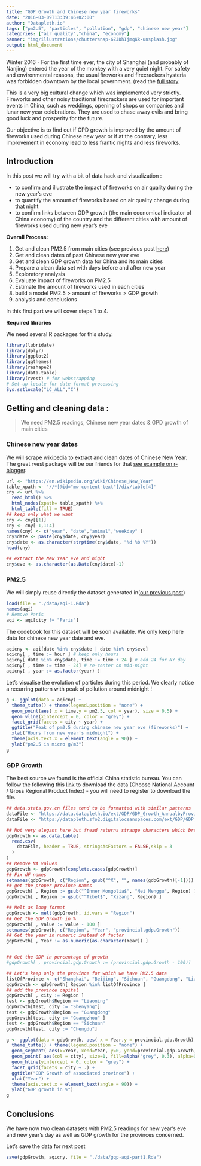 ```yaml
---
title: "GDP Growth and Chinese new year fireworks"
date: "2016-03-09T13:39:46+02:00"
author: "Datapleth.io"
tags: ["pm2.5", "particles", "pollution", "gdp", "chinese new year"]
categories: ["air quality","china", "economy"]
banner: "img/illustrations/chuttersnap-6ZJDhIjmqKk-unsplash.jpg"
output: html_document
---
```



Winter 2016 - For the first time ever, the city of Shanghai (and probably of Nanjing) entered the year of the monkey with a very quiet night. For safety and environmental reasons, the usual fireworks and firecrackers hysteria was forbidden downtown by the local government. (read the [full story](https://www.scmp.com/news/china/society/article/2133109/chinas-lunar-new-year-fireworks-ban-struggle-between-protecting)

This is a very big cultural change which was implemented very strictly. Fireworks and other noisy traditional firecrackers are used for important events in China, such as weddings, opening of shops or companies and lunar new year celebrations. They are used to chase away evils and bring good luck and prosperity for the future.

Our objective is to find out if GPD growth is improved by the amount of fireworks used during Chinese new year or if at the contrary, less improvement in economy lead to less frantic nights and less fireworks.

## Introduction

In this post we will try with a bit of data hack and visualization :

- to confirm and illustrate the impact of fireworks on air quality during the new year's eve
- to quantify the amount of fireworks based on air quality change during that night
- to confirm links between GDP growth (the main economical indicator of China economy) of the country and the different cities with amount of fireworks used during new year's eve

**Overall Process: **

1. Get and clean PM2.5 from main cities (see previous post [here](https://datapleth.io/blog/2016/01/09/2016-01-09_pm25_beijing_shanghai-part1/))
2. Get and clean dates of past Chinese new year eve
3. Get and clean GDP growth data for China and its main cities
3. Prepare a clean data set with days before and after new year
4. Exploratory analysis
5. Evaluate impact of fireworks on PM2.5
6. Estimate the amount of fireworks used in each cities
7. build a model PM2.5 > amount of fireworks > GDP growth
8. analysis and conclusions

In this first part we will cover steps 1 to 4.

**Required libraries**

We need several R packages for this study.

```r
library(lubridate)
library(dplyr)
library(ggplot2)
library(ggthemes)
library(reshape2)
library(data.table)
library(rvest) # for webscrapping
# Set-up locale for date format processing
Sys.setlocale("LC_ALL","C")
```


## Getting and cleaning data : 

> We need PM2.5 readings, Chinese new year dates & GPD growth of main cities

### Chinese new year dates
We will scrape [wikipedia](https://en.wikipedia.org/wiki/Chinese_New_Year) to extract and clean dates of Chinese New Year. The great rvest package will be our friends for that [see example on r-blogger](http://www.r-bloggers.com/using-rvest-to-scrape-an-html-table/).

```r
url <- "https://en.wikipedia.org/wiki/Chinese_New_Year"
table_xpath <- '//*[@id="mw-content-text"]/div/table[4]'
cny <- url %>%
  read_html() %>%
  html_nodes(xpath= table_xpath) %>%
  html_table(fill = TRUE)
## keep only what we want
cny <- cny[[1]]
cny <- cny[-1,1:4]
names(cny) <- c("year", "date","animal","weekday" )
cny$date <- paste(cny$date, cny$year)
cny$date <- as.character(strptime(cny$date, "%d %b %Y"))
head(cny)

## extract the New Year eve and night
cny$eve <- as.character(as.Date(cny$date)-1)
```


### PM2.5
We will simply reuse directly the dataset generated in([our previous post](https://datapleth.io/blog/2016/01/09/2016-01-09_pm25_beijing_shanghai-part1/))

```r
load(file = "./data/aqi-1.Rda")
names(aqi)
# Remove Paris
aqi <- aqi[city != "Paris"]
```

The codebook for this dataset will be soon available. We only keep here data for chinese new year date and eve.

```r
aqicny <- aqi[date %in% cny$date | date %in% cny$eve]
aqicny[ , time := hour ] # keep only hours
aqicny[ date %in% cny$date, time := time + 24 ] # add 24 for NY day
aqicny[ , time := time - 24] # re-center on mid-night
aqicny[ , year := as.factor(year) ]
```

Let's visualise the evolution of particles during this period. We clearly notice
a recurring pattern with peak of pollution around midnight !

```r
g <- ggplot(data = aqicny) +
  theme_tufte() + theme(legend.position = "none") +
  geom_point(aes( x = time,y = pm2.5, col = year), size = 0.5) +
  geom_vline(xintercept = 0, color = "grey") +
  facet_grid(facets = city ~ year) +
  ggtitle("Peak of pm2.5 during chinese new year eve (fireworks)") +
  xlab("Hours from new year's midnight") + 
  theme(axis.text.x = element_text(angle = 90)) +
  ylab("pm2.5 in micro g/m3")
g
```


### GDP Growth
The best source we found is the official China statistic bureau. You can follow the following this [link](http://data.stats.gov.cn/english/easyquery.htm?cn=E0103&f=912) to download the data (Choose National Account / Gross Regional Product Index) - you will need to register to download the file.

```r
## data.stats.gov.cn files tend to be formatted with similar patterns
dataFile <- "https://data.datapleth.io/ext/GDP/GDP_Growth_AnnualbyProvince.csv"
dataFile <- "https://datapleth.sfo2.digitaloceanspaces.com/ext/GDP/GDP_Growth_AnnualbyProvince.csv"

## Not very elegant here but fread returns strange characters which breaks Knitr
gdpGrowth <- as.data.table(
  read.csv(
    dataFile, header = TRUE, stringsAsFactors = FALSE,skip = 3
  )
)
## Remove NA values
gdpGrowth <- gdpGrowth[complete.cases(gdpGrowth)]
## Fix dF names
setnames(gdpGrowth, c("Region", gsub("^X", "", names(gdpGrowth)[-1])))
## get the proper province names
gdpGrowth[ , Region := gsub("^Inner Mongolia$", "Nei Menggu", Region) ]
gdpGrowth[ , Region := gsub("^Tibet$", "Xizang", Region) ]

## Melt as long format
gdpGrowth <- melt(gdpGrowth, id.vars = "Region")
## Get the GDP Growth in %
gdpGrowth[ , value := value - 100 ]
setnames(gdpGrowth, c("Region", "Year", "provincial.gdp.Growth"))
## Get the year in numeric instead of factor
gdpGrowth[ , Year := as.numeric(as.character(Year)) ]


## Get the GDP in percentage of growth
#gdpGrowth[ , provincial.gdp.Growth := (provincial.gdp.Growth - 100)]

## Let's keep only the province for which we have PM2.5 data
listOfProvince <- c("Shanghai", "Beijing", "Sichuan", "Guangdong", "Liaoning")
gdpGrowth <- gdpGrowth[ Region %in% listOfProvince ]
## add the province capital
gdpGrowth[ , city := Region ]
test <- gdpGrowth$Region == "Liaoning"
gdpGrowth[test, city := "Shenyang"]
test <- gdpGrowth$Region == "Guangdong"
gdpGrowth[test, city := "Guangzhou" ]
test <- gdpGrowth$Region == "Sichuan"
gdpGrowth[test, city := "Chengdu"]
```



```r
g <- ggplot(data = gdpGrowth, aes( x = Year,y = provincial.gdp.Growth), group = city) +
  theme_tufte() + theme(legend.position = "none") +
  geom_segment( aes(x=Year, xend=Year, y=0, yend=provincial.gdp.Growth, group = city)) +
  geom_point( aes(col = city), size=1, fill=alpha("grey", 0.3), alpha=0.7, shape=21, stroke=1) +
  geom_hline(yintercept = 0, color = "grey") +
  facet_grid(facets = city ~ .) +
  ggtitle("GDP Growth of associated province") +
  xlab("Year") + 
  theme(axis.text.x = element_text(angle = 90)) +
  ylab("GDP growth in %")
g
```





## Conclusions
We have now two clean datasets with PM2.5 readings for new year's eve and new year's day as well as GDP growth for the provinces concerned.

Let's save the data for next post

```r
save(gdpGrowth, aqicny, file = "./data/gqp-aqi-part1.Rda")
```



